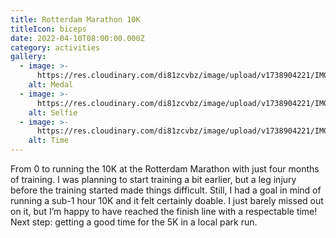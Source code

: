 ```yaml
---
title: Rotterdam Marathon 10K
titleIcon: biceps
date: 2022-04-10T08:00:00.000Z
category: activities
gallery:
  - image: >-
      https://res.cloudinary.com/di81zcvbz/image/upload/v1738904221/IMG_0730_zfrrto.jpg
    alt: Medal
  - image: >-
      https://res.cloudinary.com/di81zcvbz/image/upload/v1738904221/IMG_0731_ag12xz.jpg
    alt: Selfie
  - image: >-
      https://res.cloudinary.com/di81zcvbz/image/upload/v1738904221/IMG_0733_tq9mdi.jpg
    alt: Time
---
```


From 0 to running the 10K at the Rotterdam Marathon with just four months of training. I was planning to start training a bit earlier, but a leg injury before the training started made things difficult. Still, I had a goal in mind of running a sub-1 hour 10K and it felt certainly doable. I just barely missed out on it, but I’m happy to have reached the finish line with a respectable time! Next step: getting a good time for the 5K in a local park run. 
